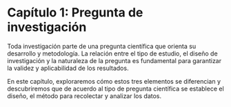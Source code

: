 # Capítulo 1: Pregunta de investigación 

Toda investigación parte de una pregunta científica que orienta su desarrollo y metodología. La relación entre el tipo de estudio, el diseño de investigación y la naturaleza de la pregunta es fundamental para garantizar la validez y aplicabilidad de los resultados. 

En este capítulo, exploraremos cómo estos tres elementos se diferencian y descubriremos que de acuerdo al tipo de pregunta científica se establece el diseño, el método para recolectar y analizar los datos.
